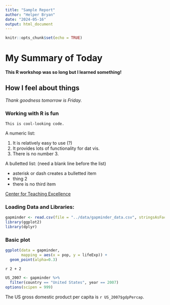 ```yaml
---
title: "Sample Report"
author: "Helper Bryan"
date: "2024-05-16"
output: html_document
---
```


```r
knitr::opts_chunk$set(echo = TRUE)
```

# My Summary of Today

**This R workshop was so long but I learned something!**

## How I feel about things

*Thank goodness tomorrow is Friday.*

### Working with R is fun

`This is cool-looking code.`

A numeric list:

1.  It is relatively easy to use (?)
2.  It provides lots of functionality for dat vis.
3.  There is no number 3.

A bulletted list: (need a blank line before the list)

-   asterisk or dash creates a bulletted item
-   thing 2
-   there is no third item

[Center for Teaching Excellence](https://cte.rice.edu/)

### Loading Data and Libraries:

```r
gapminder <- read.csv(file = "../data/gapminder_data.csv", stringsAsFactors = TRUE)
library(ggplot2)
library(dplyr)
```

### Basic plot

```r
ggplot(data = gapminder,
       mapping = aes(x = pop, y = lifeExp)) +
  geom_point(alpha=0.3)
```

`r 2 + 2`

```r
US_2007 <- gapminder %>%
  filter(country == "United States", year == 2007)
options(scipen = 999)
```

The US gross domestic product per capita is `r US_2007$gdpPercap`.
